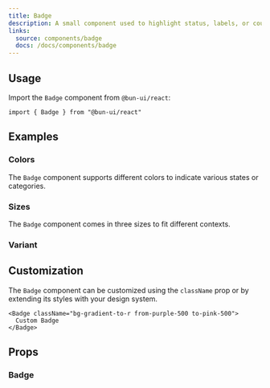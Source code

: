 ```yaml
---
title: Badge
description: A small component used to highlight status, labels, or counts.
links:
  source: components/badge
  docs: /docs/components/badge
---
```


<ComponentPreview name="badge-basic" />

## Usage

Import the `Badge` component from `@bun-ui/react`:

```tsx
import { Badge } from "@bun-ui/react"
```

## Examples

### Colors

The `Badge` component supports different colors to indicate various states or categories.

<ComponentPreview name="badge-colors" />

### Sizes

The `Badge` component comes in three sizes to fit different contexts.

<ComponentPreview name="badge-sizes" />

### Variant

<ComponentPreview name="badge-variants" />

## Customization

The `Badge` component can be customized using the `className` prop or by extending its styles with your design system.

```tsx
<Badge className="bg-gradient-to-r from-purple-500 to-pink-500">
  Custom Badge
</Badge>
```

## Props

### Badge

<APITable interfaceName="BadgeProps" />
